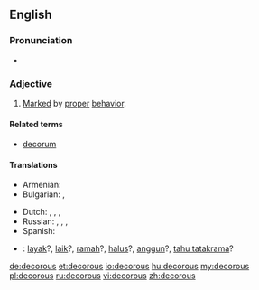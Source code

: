 ==English==

===Pronunciation===
* {{a|UK}} {{IPA|/ˈdɛkəɹəs/}}

===Adjective===
{{en-adj}}

# [[mark|Marked]] by [[proper]] [[behavior]]. {{rfex}}

====Related terms====
* [[decorum]]

====Translations====
{{trans-top|behaving properly}}
* Armenian: {{t-|hy|պատշաճ|tr=patšač̣}}
* Bulgarian: {{t+|bg|пристоен}},  {{t+|bg|благоприличен}}
{{trans-mid}}
* Dutch: {{t+|nl|keurig}}, {{t+|nl|goed}}, {{t+|nl|net}},  {{t-|nl|welvoeglijk}}
* Russian: {{t|ru|благопристойный|m|tr=blagopristójnyj|sc=Cyrl}}, {{t|ru|порядочный|m|tr=porjádočnyj|sc=Cyrl}}, {{t|ru|приличный|m|tr=prilíčnyj|sc=Cyrl}}, {{t|ru|пристойный|m|tr=pristójnyj|sc=Cyrl}}
* Spanish: {{t-|es|decoro|m}}
{{trans-bottom}}

{{checktrans-top}}
* {{ttbc|id}}: [[layak]]?, [[laik]]?, [[ramah]]?, [[halus]]?, [[anggun]]?, [[tahu tatakrama]]?
{{trans-mid}}
{{trans-bottom}}

[[de:decorous]]
[[et:decorous]]
[[io:decorous]]
[[hu:decorous]]
[[my:decorous]]
[[pl:decorous]]
[[ru:decorous]]
[[vi:decorous]]
[[zh:decorous]]